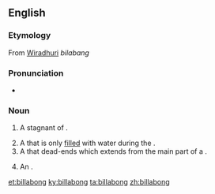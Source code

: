 ==English==

===Etymology===
From [[Wiradhuri]] ''bilabang''

===Pronunciation===
* {{rhymes|ɒŋ|lang=en}}

===Noun===
{{en-noun}}

# {{context|Australia|lang=en}} A stagnant {{l/en|pool}} of {{l/en|water}}.
# A {{l/en|streambed}} that is only [[filled]] with water during the {{l/en|rainy season}}.
# A {{l/en|channel}} that dead-ends which extends from the main part of a {{l/en|river}}.
# {{context|Australia|rare|lang=en}} An {{l/en|oxbow lake}}.

[[et:billabong]]
[[ky:billabong]]
[[ta:billabong]]
[[zh:billabong]]